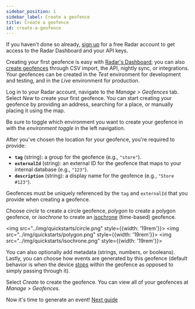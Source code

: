 ```yaml
---
sidebar_position: 1
sidebar_label: Create a geofence
title: Create a geofence
id: create-a-geofence
---
```


If you haven't done so already, [sign up](https://radar.com/signup) for a free Radar account to get access to the Radar Dashboard and your API keys.

Creating your first geofence is easy with [Radar's Dashboard](https://radar.com/dashboard); you can also [create geofences](/geofences#create-geofences) through CSV import, the API, nightly sync, or integrations. Your geofences can be created in the *Test* environment for development and testing, and in the *Live* environment for production.

Log in to your Radar account, navigate to the *Manage > Geofences* tab. Select *New* to create your first geofence. You can start creating your geofence by providing an address, searching for a place, or manually placing it using the map.

<Alert alertType="info">
  Be sure to toggle which environment you want to create your geofence in with the <i>environment toggle</i> in the left navigation.
</Alert>

After you've chosen the location for your geofence, you're required to provide:
- **`tag`** (string): a group for the geofence (e.g., `"store"`).
- **`externalId`** (string): an external ID for the geofence that maps to your internal database (e.g., `"123"`).
- **`description`** (string): a display name for the geofence (e.g., `"Store #123"`).

<Alert alertType="info">
  Geofences must be uniquely referenced by the <code>tag</code> and <code>externalId</code> that you provide when creating a geofence.
</Alert>

Choose *circle* to create a circle geofence, *polygon* to create a polygon geofence, or *isochrone* to create an [isochrone](https://en.wikipedia.org/wiki/Isochrone_map) (time-based) geofence.

<img src="../img/quickstarts/circle.png" style={{width: '19rem'}}></img> <img src="../img/quickstarts/polygon.png" style={{width: '19rem'}}></img> <img src="../img/quickstarts/isochrone.png" style={{width: '19rem'}}></img>

You can also optionally add metadata (strings, numbers, or booleans). Lastly, you can choose how events are generated by this geofence (default behavior is when the device [stops](/geofences#stop-detection) within the geofence as opposed to simply passing through it).

Select *Create* to create the geofence. You can view all of your geofences at *Manage > Geofences*.

Now it's time to generate an event! [Next guide](/quickstarts/generate-an-event)
